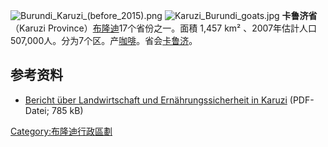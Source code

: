 [[Image:Burundi_Karuzi_(before_2015).png|right]]
[[File:Karuzi_Burundi_goats.jpg|thumb]]
'''卡鲁济省'''（Karuzi Province）[[布隆迪|布隆迪]]17个省份之一。面積 1,457 km² 、2007年估計人口507,000人。分为7个区。产[[咖啡|咖啡]]。省会[[卡鲁济|卡鲁济]]。

== 参考资料 ==
* [http://pdf.dec.org/pdf_docs/Pdabz703.pdf Bericht über Landwirtschaft und Ernährungssicherheit in Karuzi] {{Wayback|url=http://pdf.dec.org/pdf_docs/Pdabz703.pdf |date=20160305222152 }} (PDF-Datei; 785 kB)

{{coord|3|7|46|S|30|4|59|E|type:adm1st_region:BI_source:nlwiki|display=title}}

{{蒲隆地行政區劃}}
{{Burundi-geo-stub}}
[[Category:布隆迪行政區劃|Category:布隆迪行政區劃]]